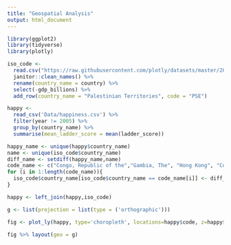 ```yaml
---
title: "Geospatial Analysis"
output: html_document
---
```


```r
library(ggplot2)
library(tidyverse)
library(plotly)
```


```r
iso_code <- 
  read.csv("https://raw.githubusercontent.com/plotly/datasets/master/2014_world_gdp_with_codes.csv") %>%
  janitor::clean_names() %>%
  rename(country_name = country) %>%
  select(-gdp_billions) %>%
  add_row(country_name = "Palestinian Territories", code = "PSE")
```

```r
happy <- 
  read_csv('Data/happiness.csv') %>%
  filter(year != 2005) %>%
  group_by(country_name) %>%
  summarise(mean_ladder_score = mean(ladder_score))
```

```r
happy_name <- unique(happy$country_name)
name <- unique(iso_code$country_name)
diff_name <- setdiff(happy_name,name)
code_name <- c("Congo, Republic of the","Gambia, The", "Hong Kong", "Cote d'Ivoire" ,"Burma", "Cyprus", "Macedonia", "Korea, South", "Taiwan")
for (i in 1:length(code_name)){
  iso_code$country_name[iso_code$country_name == code_name[i]] <- diff_name[i]
}
```

```r
happy <- left_join(happy,iso_code)
```

```r
g <- list(projection = list(type = ('orthographic')))

fig <- plot_ly(happy, type='choropleth', locations=happy$code, z=happy$mean_ladder_score, text=happy$country_name,colorscale = "Viridis")

fig %>% layout(geo = g)
```





